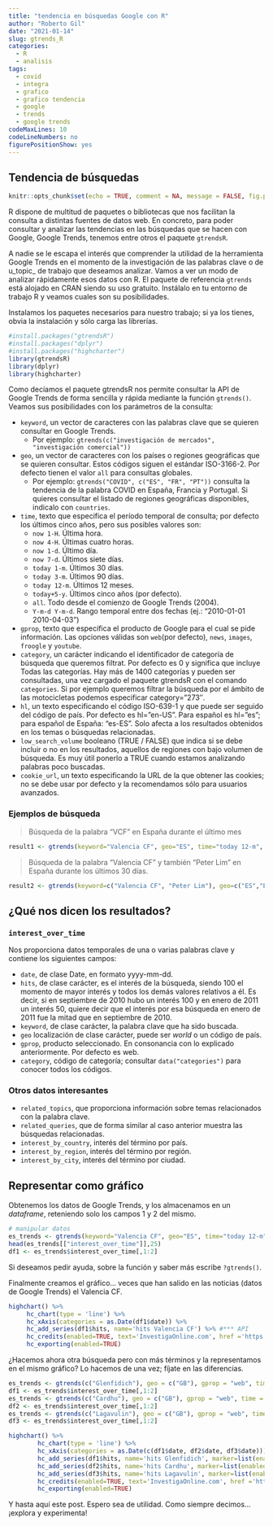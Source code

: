 ```yaml
---
title: "tendencia en búsquedas Google con R"
author: "Roberto Gil"
date: "2021-01-14"
slug: gtrends_R
categories:
  - R
  - analisis
tags:
  - covid
  - integra
  - grafico
  - grafico tendencia
  - google
  - trends
  - google trends
codeMaxLines: 10
codeLineNumbers: no
figurePositionShow: yes
---
```


## Tendencia de búsquedas

```r
knitr::opts_chunk$set(echo = TRUE, comment = NA, message = FALSE, fig.pos="H")
```

R dispone de multitud de paquetes o bibliotecas que nos facilitan la consulta a distintas fuentes de datos web. En concreto, para poder consultar y analizar las tendencias en las búsquedas que se hacen con Google, Google Trends, tenemos entre otros el paquete `gtrendsR`.

A nadie se le escapa el interés que comprender la utilidad de la herramienta Google Trends en el momento de la investigación de las palabras clave o de u_topic_ de trabajo que deseamos analizar. Vamos a ver un modo de analizar rápidamente esos datos con R. El paquete de referencia `gtrends` está alojado en CRAN siendo su uso gratuito. Instálalo en tu entorno de trabajo R y veamos cuales son su posibilidades.

Instalamos los paquetes necesarios para nuestro trabajo; si ya los tienes, obvia la instalación y sólo carga las librerías.

```r
#install.packages("gtrendsR")
#install.packages("dplyr")
#install.packages("highcharter")
library(gtrendsR)
library(dplyr) 
library(highcharter)
```


Como decíamos el paquete gtrendsR nos permite consultar la API de Google Trends de forma sencilla y rápida mediante la función `gtrends()`. Veamos sus posibilidades con los parámetros de la consulta:

* `keyword`, un vector de caracteres con las palabras clave que se quieren consultar en Google Trends. 
  * Por ejemplo: `gtrends(c("investigación de mercados", "investigación comercial"))`
* `geo`, un vector de caracteres con los países o regiones geográficas que se quieren consultar. Estos códigos siguen el estándar ISO-3166-2. Por defecto tienen el valor `all` para consultas globales. 
  * Por ejemplo: `gtrends("COVID", c("ES", "FR", "PT"))` consulta la tendencia de la palabra COVID en España, Francia y Portugal. Si quieres consultar el listado de regiones geográficas disponibles, indicalo con `countries`.
* `time`, texto que especifica el período temporal de consulta; por defecto los últimos cinco años, pero sus posibles valores son: 
  * `now 1-H`. Última hora.
  * `now 4-H`. Últimas cuatro horas.
  * `now 1-d`. Último día.
  * `now 7-d`. Últimos siete días.
  * `today 1-m`. Últimos 30 días.
  * `today 3-m`. Últimos 90 días.
  * `today 12-m`. Últimos 12 meses.
  * `today+5-y`. Últimos cinco años (por defecto).
  * `all`. Todo desde el comienzo de Google Trends (2004).
  * `Y-m-d Y-m-d`. Rango temporal entre dos fechas (ej.: “2010-01-01 2010-04-03”)
* `gprop`, texto que especifica el producto de Google para el cual se pide información. Las opciones válidas son `web`(por defecto), `news`, `images`, `froogle` y `youtube`.
* `category`, un carácter indicando el identificador de categoría de búsqueda que queremos filtrat. Por defecto es 0 y significa que incluye Todas las categorías.  Hay más de 1400 categorías y pueden ser consultadas, una vez cargado el paquete gtrendsR con el comando `categories`. Si por ejemplo queremos filtrar la búsqueda por el ámbito de las motocicletas podemos especificar category=”273″. 
* `hl`, un texto especificando el código ISO-639-1 y que puede ser seguido del código de país. Por defecto es hl=”en-US”. Para español es hl=”es”; para español de España: “es-ES”. Solo afecta a los resultados obtenidos en los temas o búsquedas relacionadas.
* `low_search_volume` booleano (TRUE / FALSE) que indica si se debe incluir o no en los resultados, aquellos de regiones con bajo volumen de búsqueda. Es muy útil ponerlo a TRUE cuando estamos analizando palabras poco buscadas.
* `cookie_url`, un texto especificando la URL de la que obtener las cookies; no se debe usar por defecto y la recomendamos sólo para usuarios avanzados.

### Ejemplos de búsqueda

> Búsqueda de la palabra “VCF” en España durante el último mes

```r
result1 <- gtrends(keyword="Valencia CF", geo="ES", time="today 12-m", hl="es-ES")
```

> Búsqueda de la palabra “Valencia CF” y también "Peter Lim" en España durante los últimos 30 días.

```r
result2 <- gtrends(keyword=c("Valencia CF", "Peter Lim"), geo=c("ES","ES"), time="today 1-m", hl="es-ES")
```

## ¿Qué nos dicen los resultados?

### `interest_over_time`

Nos proporciona datos temporales de una o varias palabras clave y contiene los siguientes campos:

* `date`, de clase Date, en formato yyyy-mm-dd.
* `hits`, de clase carácter, es el interés de la búsqueda, siendo 100 el momento de mayor interés y todos los demás valores relativos a él. Es decir, si en septiembre de 2010 hubo un interés 100 y en enero de 2011 un interés 50, quiere decir que el interés por esa búsqueda en enero de 2011 fue la mitad que en septiembre de 2010. 
* `keyword`, de clase carácter, la palabra clave que ha sido buscada.
* `geo` localización de clase carácter, puede ser _world_ o un código de país.
* `gprop`, producto seleccionado. En consonancia con lo explicado anteriormente. Por defecto es web.
* `category`, código de categoría; consultar `data("categories")` para conocer todos los códigos.

### Otros datos interesantes

* `related_topics`, que proporciona información sobre temas relacionados con la palabra clave.
* `related_queries`, que de forma similar al caso anterior muestra las búsquedas relacionadas.
* `interest_by_country`, interés del término por país.
* `interest_by_region`,  interés del término por región.
* `interest_by_city`,  interés del término por ciudad.

## Representar como gráfico

Obtenemos los datos de Google Trends, y los almacenamos en un _dataframe_, reteniendo solo los campos 1 y 2 del mismo.

```r
# manipular datos
es_trends <- gtrends(keyword="Valencia CF", geo="ES", time="today 12-m")
head(es_trends[["interest_over_time"]],25)
df1 <- es_trends$interest_over_time[,1:2]
```

Si deseamos pedir ayuda, sobre la función y saber más escribe `?gtrends()`.

Finalmente creamos el gráfico... veces que han salido en las noticias (datos de Google Trends) el Valencia CF.

```r
highchart() %>% 
     hc_chart(type = 'line') %>% 
     hc_xAxis(categories = as.Date(df1$date)) %>% 
     hc_add_series(df1$hits, name='hits Valencia CF') %>% #*** API
     hc_credits(enabled=TRUE, text='InvestigaOnline.com', href ='https://www.investigaonline.com') %>%
     hc_exporting(enabled=TRUE)
```

¿Hacemos ahora otra búsqueda pero con más términos y la representamos en el mismo gráfico? Lo hacemos de una vez; fíjate en las diferencias.

```r
es_trends <- gtrends(c("Glenfidich"), geo = c("GB"), gprop = "web", time = "today 3-m")
df1 <- es_trends$interest_over_time[,1:2]
es_trends <- gtrends(c("Cardhu"), geo = c("GB"), gprop = "web", time = "today 3-m")
df2 <- es_trends$interest_over_time[,1:2]
es_trends <- gtrends(c("Lagavulin"), geo = c("GB"), gprop = "web", time = "today 3-m")
df3 <- es_trends$interest_over_time[,1:2]

highchart() %>% 
        hc_chart(type = 'line') %>% 
        hc_xAxis(categories = as.Date(c(df1$date, df2$date, df3$date))) %>% 
        hc_add_series(df1$hits, name='hits Glenfidich', marker=list(enabled=FALSE), color='salmon') %>% #<<
        hc_add_series(df2$hits, name='hits Cardhu', marker=list(enabled=FALSE), color='cadetblue') %>% #<<
        hc_add_series(df3$hits, name='hits Lagavulin', marker=list(enabled=FALSE), color='green') %>% #<<
        hc_credits(enabled=TRUE, text='InvestigaOnline.com', href ='https://www.investigaonline.com') %>%
        hc_exporting(enabled=TRUE)
```

Y hasta aquí este post. Espero sea de utilidad. Como siempre decimos... ¡explora y experimenta!
